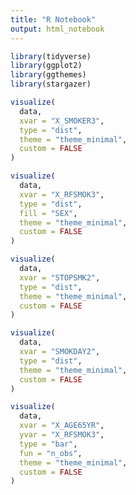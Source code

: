 ```yaml
---
title: "R Notebook"
output: html_notebook
---
```

```r
library(tidyverse)
library(ggplot2)
library(ggthemes)
library(stargazer)
```


```r
visualize(
  data, 
  xvar = "X_SMOKER3", 
  type = "dist", 
  theme = "theme_minimal", 
  custom = FALSE
)
```

```r
visualize(
  data, 
  xvar = "X_RFSMOK3", 
  type = "dist", 
  fill = "SEX", 
  theme = "theme_minimal", 
  custom = FALSE
)
```

```r
visualize(
  data, 
  xvar = "STOPSMK2", 
  type = "dist", 
  theme = "theme_minimal", 
  custom = FALSE
)
```

```r
visualize(
  data, 
  xvar = "SMOKDAY2", 
  type = "dist", 
  theme = "theme_minimal", 
  custom = FALSE
)
```

```r
visualize(
  data, 
  xvar = "X_AGE65YR", 
  yvar = "X_RFSMOK3", 
  type = "bar", 
  fun = "n_obs", 
  theme = "theme_minimal", 
  custom = FALSE
)
```
